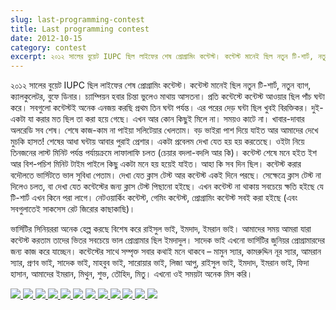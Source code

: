 ```yaml
---
slug: last-programming-contest
title: Last programming contest
date: 2012-10-15
category: contest
excerpt: ২০১২ সালের বুয়েট IUPC ছিল লাইফের শেষ প্রোগ্রামিং কন্টেস্ট। কন্টেস্ট মানেই ছিল নতুন টি-শার্ট, নতুন ব্যাগ, ক্যালকুলেটর, বুফে ডিনার। চ্যাম্পিয়ন হবার চিন্তা ভুলেও মাথায় আসতনা। প্রতি কন্টেস্টে কন্টেস্ট আওয়ার ছিল পাঁচ ঘন্টা করে
---
```


<p>
২০১২ সালের বুয়েট IUPC ছিল লাইফের শেষ প্রোগ্রামিং কন্টেস্ট। কন্টেস্ট মানেই ছিল নতুন টি-শার্ট, নতুন ব্যাগ, ক্যালকুলেটর, বুফে ডিনার। চ্যাম্পিয়ন হবার চিন্তা ভুলেও মাথায় আসতনা। প্রতি কন্টেস্টে কন্টেস্ট আওয়ার ছিল পাঁচ ঘন্টা করে। সবগুলো কন্টেস্টই অনেক এনজয় করছি প্রথম তিন ঘন্টা পর্যন্ত। এর পরের দেড় ঘন্টা ছিল খুবই বিরক্তিকর। দুই-একটা যা করার মত ছিল তা করা হয়ে গেছে। এখন আর কোন কিছুই মিলে না। সময়ও কাটে না। খাবার-দাবার অলরেডি সব শেষ। শেষে কাজ-কাম না পাইয়া সলিটেয়ার খেলতাম। বড় ভাইরা পাশ দিয়ে যাইত আর আমাদের দেখে মুচকি হাসত! শেষের আধা ঘন্টায় আবার পুরাই প্রেশার। একটা প্রবেলম দেখা যেত হয় হয় করতেছে। ওইটা নিয়ে তিনজনের লাস্ট মিনিট পর্যন্ত পর্যায়ক্রমে লাফালাফি চলত (চেয়ার বদলা-বদলি আর কি)। কন্টেস্ট শেষে মনে হইত ইশ আর বিশ-পচিশ মিনিট টাইম পাইলে কিছু একটা মনে হয় হয়েই যাইত। আহা কি সব দিন ছিল। কন্টেস্ট করার বদৌলতে ভার্সিটতে ভাল সুবিধা পেতাম। দেখা যেত ক্লাস টেস্ট আর কন্টেস্ট একই দিনে পরছে। সেক্ষেত্রে ক্লাস টেস্ট না দিলেও চলত, বা দেখা যেত কন্টেস্টের জন্য ক্লাস টেস্ট পিছানো হইছে। এখন কন্টেস্ট না থাকায় সবচেয়ে ক্ষতি হইছে যে টি-শার্ট এখন কিনে পরা লাগে। নেটওয়ার্কিং কন্টেস্ট, গেমিং কন্টেস্ট, প্রোগ্রামিং কন্টেস্ট সবই করা হইছে (এবং সবগুলাতেই সাকসেস রেট জিরোর কাছাকাছি)।
</p>

<p>
ভার্সিটির সিনিয়ররা অনেক হেল্প করছে বিশেষ করে রাইসুল ভাই, ইমদাদ, ইমরান ভাই। আমাদের সময় আমরা যারা কন্টেস্ট করতাম তাদের ভিতর সবচেয়ে ভাল প্রোগ্রামার ছিল ইমদাদুল। সাদেক ভাই এখনো ভার্সিটির জুনিয়র প্রোগ্রামারদের জন্য কাজ করে যাচ্ছেন। কন্টেস্টের সাথে সম্পৃক্ত সবার কথাই মনে থাকবে – মামুন স্যার, কামরুদ্দিন নূর স্যার, আমরান স্যার, প্রণব ভাই, সাদেক ভাই, মাহবুব ভাই, সারোয়ার ভাই, লিজা আপু, রাইসুল ভাই, ইমদাদ, ইমরান ভাই, ফিদা হাসান, আমাদের ইমরান, মিথুন, শুভ, তৌহিদ, মিতু। এখনো ওই সময়টা অনেক মিস করি।
</p>

<div id="lightgallery" class="clearfix">
    <a href="https://res.cloudinary.com/shibbir/image/upload/v1477136909/c1_hynhpp.jpg">
        <img src="https://res.cloudinary.com/shibbir/image/upload/c_scale,w_350,h_250/v1477136909/c1_hynhpp.jpg" />
    </a>
    <a href="https://res.cloudinary.com/shibbir/image/upload/v1477137238/c2_nihvba.jpg">
        <img src="https://res.cloudinary.com/shibbir/image/upload/c_scale,w_350,h_250/v1477137238/c2_nihvba.jpg" />
    </a>
    <a href="https://res.cloudinary.com/shibbir/image/upload/v1477137234/c3_zddvy2.jpg">
        <img src="https://res.cloudinary.com/shibbir/image/upload/c_scale,w_350,h_250/v1477137234/c3_zddvy2.jpg" />
    </a>
    <a href="https://res.cloudinary.com/shibbir/image/upload/v1477137305/c4_xigdvw.jpg">
        <img src="https://res.cloudinary.com/shibbir/image/upload/c_scale,w_350,h_250/v1477137305/c4_xigdvw.jpg" />
    </a>
    <a href="https://res.cloudinary.com/shibbir/image/upload/v1477137216/c5_ilvfwn.jpg">
        <img src="https://res.cloudinary.com/shibbir/image/upload/c_scale,w_350,h_250/v1477137216/c5_ilvfwn.jpg" />
    </a>
    <a href="https://res.cloudinary.com/shibbir/image/upload/v1477137131/c6_hkabhe.jpg">
        <img src="https://res.cloudinary.com/shibbir/image/upload/c_scale,w_350,h_250/v1477137131/c6_hkabhe.jpg" />
    </a>
    <a href="https://res.cloudinary.com/shibbir/image/upload/v1477136933/c7_peson9.jpg">
        <img src="https://res.cloudinary.com/shibbir/image/upload/c_scale,w_350,h_250/v1477136933/c7_peson9.jpg" />
    </a>
    <a href="https://res.cloudinary.com/shibbir/image/upload/v1477137186/c8_jsujnu.jpg">
        <img src="https://res.cloudinary.com/shibbir/image/upload/c_scale,w_350,h_250/v1477137186/c8_jsujnu.jpg" />
    </a>
    <a href="https://res.cloudinary.com/shibbir/image/upload/v1477137380/c9_zl9lsj.jpg">
        <img src="https://res.cloudinary.com/shibbir/image/upload/c_scale,w_350,h_250/v1477137380/c9_zl9lsj.jpg" />
    </a>
    <a href="https://res.cloudinary.com/shibbir/image/upload/v1477137377/c10_qvra9y.jpg">
        <img src="https://res.cloudinary.com/shibbir/image/upload/c_scale,w_350,h_250/v1477137377/c10_qvra9y.jpg" />
    </a>
    <a href="https://res.cloudinary.com/shibbir/image/upload/v1477137405/c11_vtvfpk.jpg">
        <img src="https://res.cloudinary.com/shibbir/image/upload/c_scale,w_350,h_250/v1477137405/c11_vtvfpk.jpg" />
    </a>
    <a href="https://res.cloudinary.com/shibbir/image/upload/v1477137404/c12_ea4owf.jpg">
        <img src="https://res.cloudinary.com/shibbir/image/upload/c_scale,w_350,h_250/v1477137404/c12_ea4owf.jpg" />
    </a>
</div>
